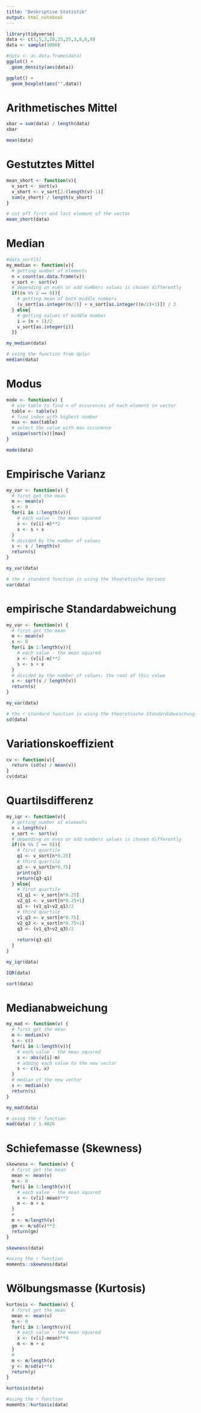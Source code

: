 ```yaml
---
title: "Deskriptive Statistik"
output: html_notebook
---
```



```r
library(tidyverse)
data <- c(1,5,3,20,15,25,3,8,6,9)
data <- sample(1000)
```

```r
#data <- as.data.frame(data)
ggplot() +
  geom_density(aes(data))

ggplot() +
  geom_boxplot(aes("",data))
```



# Arithmetisches Mittel

```r
xbar = sum(data) / length(data)
xbar

mean(data)
```

# Gestutztes Mittel

```r
mean_short <- function(v){
  v_sort <- sort(v)
  v_short <- v_sort[2:(length(v)-1)]
  sum(v_short) / length(v_short)
}

# cut off first and last element of the vector
mean_short(data)
```

# Median

```r
#data_sort[5]
my_median <- function(v){
  # getting number of elements
  n = count(as.data.frame(v))
  v_sort <- sort(v)
  # depending on even or odd numbers values is chosen differently
  if((n %% 2 == 0)){
    # getting mean of both middle numbers
    (v_sort[as.integer(n/2)] + v_sort[as.integer((n/2)+1)]) / 2
  } else{
    # getting values of middle number
    i = (n + 1)/2
    v_sort[as.integer(i)]
  }}

my_median(data)

# using the function from dplyr
median(data)
```

# Modus

```r
mode <- function(v) {
  # use table to find n of occurences of each element in vector
  table <- table(v)
  # find index with highest number
  max <- max(table)
  # select the value with max occurence
  unique(sort(v))[max]
}

mode(data)
```

# Empirische Varianz

```r
my_var <- function(v) {
  # first get the mean
  m <- mean(v)
  s <- 0
  for(i in 1:length(v)){
    # each value - the mean squared
    x <- (v[i]-m)**2
    s <- s + x
  }
  # divided by the number of values
  s <- s / length(v)
  return(s)
}

my_var(data)

# the r standard function is using the theoretische Varianz
var(data)
```

# empirische Standardabweichung

```r
my_var <- function(v) {
  # first get the mean
  m <- mean(v)
  s <- 0
  for(i in 1:length(v)){
    # each value - the mean squared
    x <- (v[i]-m)**2
    s <- s + x
  }
  # divided by the number of values; the root of this value
  s <- sqrt(s / length(v))
  return(s)
}

my_var(data)

# the r standard function is using the theoretische Standardabweichung
sd(data)
```

# Variationskoeffizient

```r
cv <- function(v){
  return (sd(v) / mean(v))
}
cv(data)
```

# Quartilsdifferenz

```r
my_iqr <- function(v){
  # getting number of elements
  n = length(v)
  v_sort <- sort(v)
  # depending on even or odd numbers values is chosen differently
  if((n %% 2 == 0)){
    # first quartile
    q1 <- v_sort[n*0.25]
    # third quartile
    q3 <- v_sort[n*0.75]
    print(q3)
    return(q3-q1)
  } else{
    # first quartile
    v1_q1 <- v_sort[n*0.25] 
    v2_q1 <- v_sort[n*0.25+1]
    q1 <- (v1_q1+v2_q1)/2
    # third quartile
    v1_q3 <- v_sort[n*0.75] 
    v2_q3 <- v_sort[n*0.75+1]
    q3 <- (v1_q3+v2_q3)/2
    
    return(q3-q1)
  }
}

my_iqr(data)

IQR(data)

sort(data)
```

# Medianabweichung

```r
my_mad <- function(v) {
  # first get the mean
  m <- median(v)
  s <- c()
  for(i in 1:length(v)){
    # each value - the mean squared
    x <- abs(v[i]-m)
    # adding each value to the new vector
    s <- c(s, x)
  }
  # median of the new vector
  s <- median(s)
  return(s)
}

my_mad(data)

# using the r function
mad(data) / 1.4826
```

# Schiefemasse (Skewness)

```r
skewness <- function(v) {
  # first get the mean
  mean <- mean(v)
  m <- 0
  for(i in 1:length(v)){
    # each value - the mean squared
    x <- (v[i]-mean)**3
    m <- m + x
  }
  # 
  m <- m/length(v)
  gm <- m/sd(v)**3
  return(gm)
}

skewness(data)

#using the r function
moments::skewness(data)
```

# Wölbungsmasse (Kurtosis)

```r
kurtosis <- function(v) {
  # first get the mean
  mean <- mean(v)
  m <- 0
  for(i in 1:length(v)){
    # each value - the mean squared
    x <- (v[i]-mean)**4
    m <- m + x
  }
  # 
  m <- m/length(v)
  y <- m/sd(v)**4
  return(y)
}

kurtosis(data)

#using the r function
moments::kurtosis(data)
```



